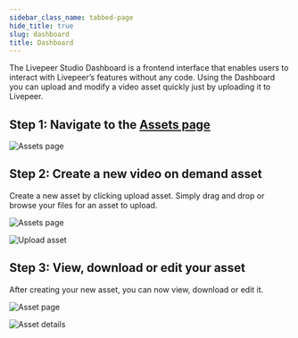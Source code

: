 ```yaml
---
sidebar_class_name: tabbed-page
hide_title: true
slug: dashboard
title: Dashboard
---
```



<Tabs />

The Livepeer Studio Dashboard is a frontend interface that enables users to
interact with Livepeer’s features without any code. Using the Dashboard you can
upload and modify a video asset quickly just by uploading it to Livepeer.

## Step 1: Navigate to the [Assets page](https://livepeer.studio/dashboard/assets)

![Assets page](/../static/guides/Dashboard-1.png)

## Step 2: Create a new video on demand asset

Create a new asset by clicking upload asset. Simply drag and drop or browse your
files for an asset to upload.

![Assets page](/../static/guides/Dashboard-2.png)

![Upload asset](/../static/guides/Dashboard-3.png)

## Step 3: View, download or edit your asset

After creating your new asset, you can now view, download or edit it.

![Asset page](/../static/guides/Dashboard-4.png)

![Asset details](/../static/guides/Dashboard-5.png)
